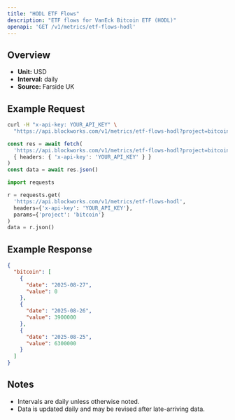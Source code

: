 ```yaml
---
title: "HODL ETF Flows"
description: "ETF flows for VanEck Bitcoin ETF (HODL)"
openapi: 'GET /v1/metrics/etf-flows-hodl'
---
```


## Overview

- **Unit:** USD
- **Interval:** daily
- **Source:** Farside UK

## Example Request

<CodeGroup>

```bash cURL
curl -H "x-api-key: YOUR_API_KEY" \
  "https://api.blockworks.com/v1/metrics/etf-flows-hodl?project=bitcoin"
```

```typescript TypeScript
const res = await fetch(
  'https://api.blockworks.com/v1/metrics/etf-flows-hodl?project=bitcoin',
  { headers: { 'x-api-key': 'YOUR_API_KEY' } }
)
const data = await res.json()
```

```python Python
import requests

r = requests.get(
  'https://api.blockworks.com/v1/metrics/etf-flows-hodl',
  headers={'x-api-key': 'YOUR_API_KEY'},
  params={'project': 'bitcoin'}
)
data = r.json()
```

</CodeGroup>

## Example Response

```json
{
  "bitcoin": [
    {
      "date": "2025-08-27",
      "value": 0
    },
    {
      "date": "2025-08-26",
      "value": 3900000
    },
    {
      "date": "2025-08-25",
      "value": 6300000
    }
  ]
}
```

## Notes
- Intervals are daily unless otherwise noted.
- Data is updated daily and may be revised after late-arriving data.
